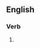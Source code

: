 ==English==

===Verb===
{{head|en|present participle}}

# {{present participle of|odorize|lang=en|nocat=1}}